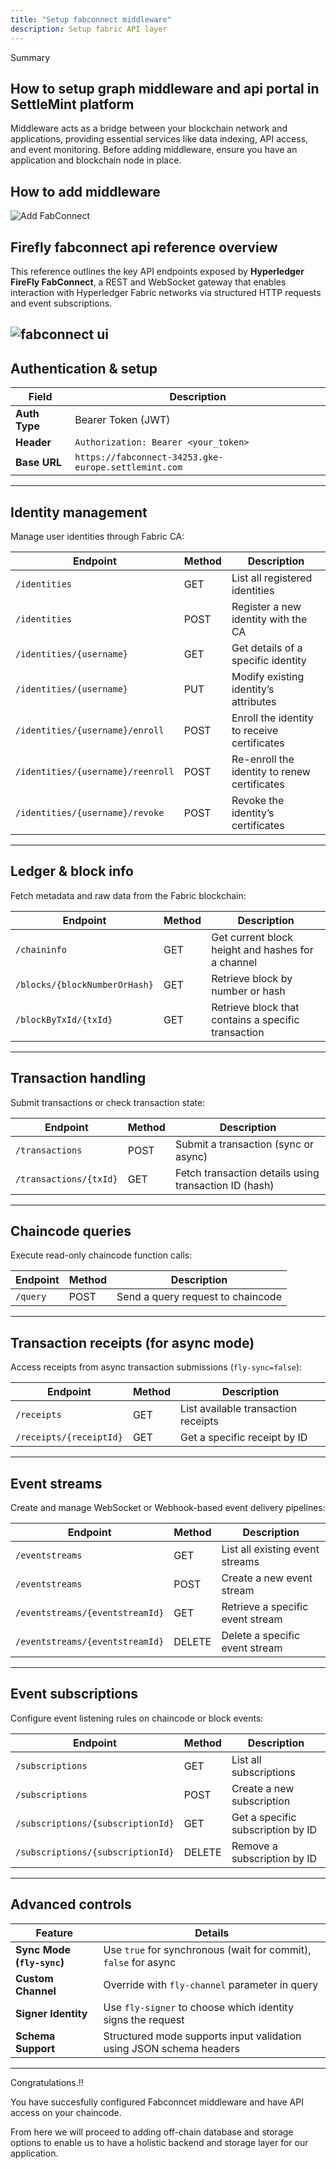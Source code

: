 ```yaml
---
title: "Setup fabconnect middleware"
description: Setup fabric API layer
---
```



<div style={{
  backgroundColor: "#e1eafd", 
  color: "#356fee", 
  padding: "0.5px 10px 10px 10px",
  borderRadius: "10px", 
  fontSize: "18px", 
  fontWeight: "bold",
  lineHeight: "1.5",
  textAlign: "left"
}}>
  Summary  
  <div style={{ fontSize: "16px", fontWeight: "normal", marginTop: "5px" }}>

</div>
</div>

## How to setup graph middleware and api portal in SettleMint platform

Middleware acts as a bridge between your blockchain network and applications,
providing essential services like data indexing, API access, and event
monitoring. Before adding middleware, ensure you have an application and
blockchain node in place.

## How to add middleware

![Add FabConnect](../../../img/building-with-settlemint/add-fabconnect.png)

## Firefly fabconnect api reference overview

This reference outlines the key API endpoints exposed by **Hyperledger FireFly
FabConnect**, a REST and WebSocket gateway that enables interaction with
Hyperledger Fabric networks via structured HTTP requests and event
subscriptions.

## ![fabconnect ui](../../../img/building-with-settlemint/fabconnect-ui.png)

## Authentication & setup

| Field         | Description                                          |
| ------------- | ---------------------------------------------------- |
| **Auth Type** | Bearer Token (JWT)                                   |
| **Header**    | `Authorization: Bearer <your_token>`                 |
| **Base URL**  | `https://fabconnect-34253.gke-europe.settlemint.com` |

---

## Identity management

Manage user identities through Fabric CA:

| Endpoint                          | Method | Description                                  |
| --------------------------------- | ------ | -------------------------------------------- |
| `/identities`                     | GET    | List all registered identities               |
| `/identities`                     | POST   | Register a new identity with the CA          |
| `/identities/{username}`          | GET    | Get details of a specific identity           |
| `/identities/{username}`          | PUT    | Modify existing identity’s attributes        |
| `/identities/{username}/enroll`   | POST   | Enroll the identity to receive certificates  |
| `/identities/{username}/reenroll` | POST   | Re-enroll the identity to renew certificates |
| `/identities/{username}/revoke`   | POST   | Revoke the identity’s certificates           |

---

## Ledger & block info

Fetch metadata and raw data from the Fabric blockchain:

| Endpoint                      | Method | Description                                         |
| ----------------------------- | ------ | --------------------------------------------------- |
| `/chaininfo`                  | GET    | Get current block height and hashes for a channel   |
| `/blocks/{blockNumberOrHash}` | GET    | Retrieve block by number or hash                    |
| `/blockByTxId/{txId}`         | GET    | Retrieve block that contains a specific transaction |

---

## Transaction handling

Submit transactions or check transaction state:

| Endpoint               | Method | Description                                           |
| ---------------------- | ------ | ----------------------------------------------------- |
| `/transactions`        | POST   | Submit a transaction (sync or async)                  |
| `/transactions/{txId}` | GET    | Fetch transaction details using transaction ID (hash) |

---

## Chaincode queries

Execute read-only chaincode function calls:

| Endpoint | Method | Description                       |
| -------- | ------ | --------------------------------- |
| `/query` | POST   | Send a query request to chaincode |

---

## Transaction receipts (for async mode)

Access receipts from async transaction submissions (`fly-sync=false`):

| Endpoint                | Method | Description                         |
| ----------------------- | ------ | ----------------------------------- |
| `/receipts`             | GET    | List available transaction receipts |
| `/receipts/{receiptId}` | GET    | Get a specific receipt by ID        |

---

## Event streams

Create and manage WebSocket or Webhook-based event delivery pipelines:

| Endpoint                        | Method | Description                      |
| ------------------------------- | ------ | -------------------------------- |
| `/eventstreams`                 | GET    | List all existing event streams  |
| `/eventstreams`                 | POST   | Create a new event stream        |
| `/eventstreams/{eventstreamId}` | GET    | Retrieve a specific event stream |
| `/eventstreams/{eventstreamId}` | DELETE | Delete a specific event stream   |

---

## Event subscriptions

Configure event listening rules on chaincode or block events:

| Endpoint                          | Method | Description                       |
| --------------------------------- | ------ | --------------------------------- |
| `/subscriptions`                  | GET    | List all subscriptions            |
| `/subscriptions`                  | POST   | Create a new subscription         |
| `/subscriptions/{subscriptionId}` | GET    | Get a specific subscription by ID |
| `/subscriptions/{subscriptionId}` | DELETE | Remove a subscription by ID       |

---

## Advanced controls

| Feature                    | Details                                                             |
| -------------------------- | ------------------------------------------------------------------- |
| **Sync Mode (`fly-sync`)** | Use `true` for synchronous (wait for commit), `false` for async     |
| **Custom Channel**         | Override with `fly-channel` parameter in query                      |
| **Signer Identity**        | Use `fly-signer` to choose which identity signs the request         |
| **Schema Support**         | Structured mode supports input validation using JSON schema headers |

---

<div style={{
  backgroundColor: "#D1E5E8", 
  color: "#000000", 
  padding: "0.5px 10px 10px 10px",
  borderRadius: "10px", 
  fontSize: "18px", 
  fontWeight: "light",
  lineHeight: "1.5",
  textAlign: "left"
}}>
Congratulations.!!

You have succesfully configured Fabconncet middleware and have API access on
your chaincode.

From here we will proceed to adding off-chain database and storage options to
enable us to have a holistic backend and storage layer for our application.

</div>
